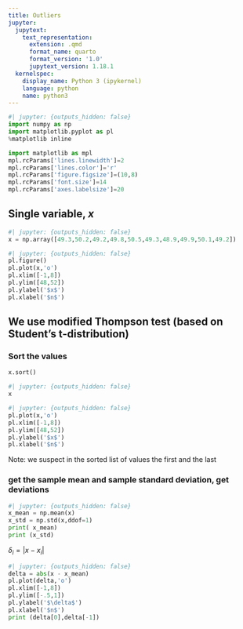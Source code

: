 ```yaml
---
title: Outliers
jupyter:
  jupytext:
    text_representation:
      extension: .qmd
      format_name: quarto
      format_version: '1.0'
      jupytext_version: 1.18.1
  kernelspec:
    display_name: Python 3 (ipykernel)
    language: python
    name: python3
---
```




```python
#| jupyter: {outputs_hidden: false}
import numpy as np
import matplotlib.pyplot as pl
%matplotlib inline

import matplotlib as mpl
mpl.rcParams['lines.linewidth']=2
mpl.rcParams['lines.color']='r'
mpl.rcParams['figure.figsize']=(10,8)
mpl.rcParams['font.size']=14
mpl.rcParams['axes.labelsize']=20
```

## Single variable, $x$

```python
#| jupyter: {outputs_hidden: false}
x = np.array([49.3,50.2,49.2,49.8,50.5,49.3,48.9,49.9,50.1,49.2])
```

```python
#| jupyter: {outputs_hidden: false}
pl.figure()
pl.plot(x,'o')
pl.xlim([-1,8])
pl.ylim([48,52])
pl.ylabel('$x$')
pl.xlabel('$n$')
```

## We use modified Thompson test (based on Student's t-distribution)

### Sort the values

```python
x.sort()
```

```python
#| jupyter: {outputs_hidden: false}
x
```

```python
#| jupyter: {outputs_hidden: false}
pl.plot(x,'o')
pl.xlim([-1,8])
pl.ylim([48,52])
pl.ylabel('$x$')
pl.xlabel('$n$')
```

Note: we suspect in the sorted list of values the first and the last

### get the sample mean and sample standard deviation, get deviations

```python
#| jupyter: {outputs_hidden: false}
x_mean = np.mean(x)
x_std = np.std(x,ddof=1)
print( x_mean)
print (x_std)
```

$\delta_i = | x - x_i |$

```python
#| jupyter: {outputs_hidden: false}
delta = abs(x - x_mean)
pl.plot(delta,'o')
pl.xlim([-1,8])
pl.ylim([-.5,1])
pl.ylabel('$\delta$')
pl.xlabel('$n$')
print (delta[0],delta[-1])
```

